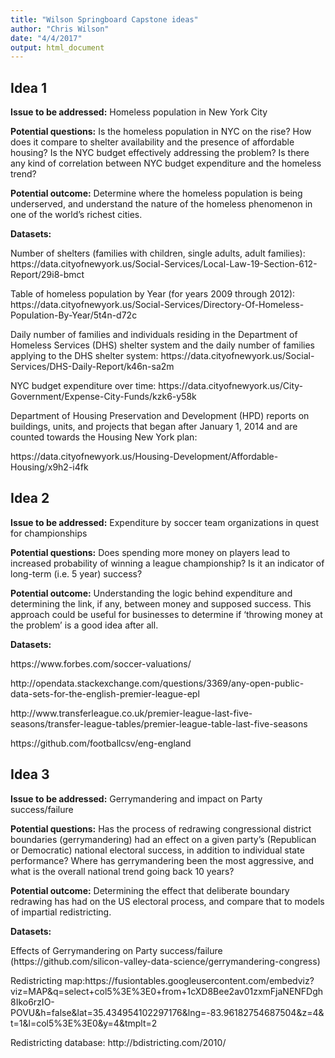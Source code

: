 ```yaml
---
title: "Wilson Springboard Capstone ideas"
author: "Chris Wilson"
date: "4/4/2017"
output: html_document
---
```


## Idea 1

**Issue to be addressed:** Homeless population in New York City

**Potential questions:** Is the homeless population in NYC on the rise? How does it compare to shelter availability and the presence of affordable housing? Is the NYC budget effectively addressing the problem? Is there any kind of correlation between NYC budget expenditure and the homeless trend?

**Potential outcome:** Determine where the homeless population is being underserved, and understand the nature of the homeless phenomenon in one of the world’s richest cities. 

**Datasets:**

Number of shelters (families with children, single adults, adult families):
https://data.cityofnewyork.us/Social-Services/Local-Law-19-Section-612-Report/29i8-bmct


Table of homeless population by Year (for years 2009 through 2012):
https://data.cityofnewyork.us/Social-Services/Directory-Of-Homeless-Population-By-Year/5t4n-d72c


Daily number of families and individuals residing in the Department of Homeless Services (DHS) shelter system and the daily number of families applying to the DHS shelter system:
https://data.cityofnewyork.us/Social-Services/DHS-Daily-Report/k46n-sa2m


NYC budget expenditure over time: https://data.cityofnewyork.us/City-Government/Expense-City-Funds/kzk6-y58k


Department of Housing Preservation and Development (HPD) reports on buildings, units, and projects that began after January 1, 2014 and are counted towards the Housing New York plan:

https://data.cityofnewyork.us/Housing-Development/Affordable-Housing/x9h2-i4fk

## Idea 2

**Issue to be addressed:** Expenditure by soccer team organizations in quest for championships


**Potential questions:** Does spending more money on players lead to increased probability of winning a league championship? Is it an indicator of long-term (i.e. 5 year) success? 


**Potential outcome:** Understanding the logic behind expenditure and determining the link, if any, between money and supposed success. This approach could be useful for businesses to determine if ‘throwing money at the problem’ is a good idea after all.


**Datasets:**

https://www.forbes.com/soccer-valuations/

http://opendata.stackexchange.com/questions/3369/any-open-public-data-sets-for-the-english-premier-league-epl

http://www.transferleague.co.uk/premier-league-last-five-seasons/transfer-league-tables/premier-league-table-last-five-seasons

https://github.com/footballcsv/eng-england

## Idea 3

**Issue to be addressed:** Gerrymandering and impact on Party success/failure 


**Potential questions:** Has the process of redrawing congressional district boundaries (gerrymandering) had an effect on a given party’s (Republican or Democratic) national electoral success, in addition to individual state performance? Where has gerrymandering been the most aggressive, and what is the overall national trend going back 10 years? 


**Potential outcome:** Determining the effect that deliberate boundary redrawing has had on the US electoral process, and compare that to models of impartial redistricting.


**Datasets:**

Effects of Gerrymandering on Party success/failure (https://github.com/silicon-valley-data-science/gerrymandering-congress)


Redistricting map:https://fusiontables.googleusercontent.com/embedviz?viz=MAP&q=select+col5%3E%3E0+from+1cXD8Bee2av01zxmFjaNENFDgh8Iko6rzIO-POVU&h=false&lat=35.434954102297176&lng=-83.96182754687504&z=4&t=1&l=col5%3E%3E0&y=4&tmplt=2


Redistricting database: http://bdistricting.com/2010/

